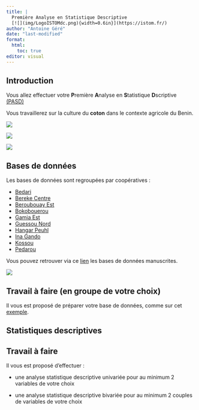 ```yaml
---
title: |
  Première Analyse en Statistique Descriptive    
  [![](img/LogoISTOMdc.png){width=0.6in}](https://istom.fr/) 
author: "Antoine Géré"
date: "last-modified"
format: 
  html:
    toc: true
editor: visual
---
```


## Introduction

Vous allez effectuer votre **P**remière **A**nalyse en **S**tatistique **D**scriptive [(PASD)](https://istom-my.sharepoint.com/:f:/g/personal/a_gere_istom_fr/EshYCnVCQdRAj57v68Sxko0B37j7rK8YNpPhJQlufF-uZA?e=05HV2K)

Vous travaillerez sur la culture du **coton** dans le contexte agricole du Benin.

:::::: {layout-ncol="3"}
<div>

![](img/coton.png)

</div>

<div>

![](img/benin.png)

</div>

::: {#third-column}
![](img/flag.png)
:::
::::::

## Bases de données

::::: {layout-ncol="2"}
<div>

Les bases de données sont regroupées par coopératives :

-   [Bedari](https://istom-my.sharepoint.com/:x:/g/personal/a_gere_istom_fr/EfkCONPzFohOsW9BXaskLhMB5ZvhFdfQ2PwqX7eNCom_tQ?e=DguDUM)
-   [Bereke Centre](https://istom-my.sharepoint.com/:x:/g/personal/a_gere_istom_fr/EedY920H0uZNrGnL4V0CpKcBi2_ukFz6BxXq2GAqAaYYLg?e=8JlUwC)
-   [Beroubouay Est](https://istom-my.sharepoint.com/:x:/g/personal/a_gere_istom_fr/EW_7owl0soZKujDuDn4R-u8B4EKAJNI48k5yGVjQS8n5Nw?e=Ecvcpd)
-   [Bokobouerou](https://istom-my.sharepoint.com/:x:/g/personal/a_gere_istom_fr/ESMCNb4CANNGklB7xtDgyMkBrHx37fEtcLQCVB8wK_jO1w?e=zJANKS)
-   [Gamia Est](https://istom-my.sharepoint.com/:x:/g/personal/a_gere_istom_fr/EUrM9eavQ0RHg3BVoIXC3QgBXehI9Khh54gbZz_wWaEeeg?e=29glG6)
-   [Guessou Nord](https://istom-my.sharepoint.com/:x:/g/personal/a_gere_istom_fr/Ed2eUXwpMHNBoWcj23bSbPwBjjxeAkNsZ6fHjjOo25RC2A?e=gZgxDD)
-   [Hangar Peuhl](https://istom-my.sharepoint.com/:x:/g/personal/a_gere_istom_fr/EXaTVcyQhF9Bu_DTeaWMitsBUlO24iQ3ujVzjxyNGhnihQ?e=uaRi34)
-   [Ina Gando](https://istom-my.sharepoint.com/:x:/g/personal/a_gere_istom_fr/EViMZc0aJm1Hn9gVI9MzXRQBEvyrWSbPUL7KDYo7Qq5Xaw?e=JOjMIV)
-   [Kossou](https://istom-my.sharepoint.com/:x:/g/personal/a_gere_istom_fr/Ea7KrXD7qJ5GmWSSRJdwhE0Bbe0zK82wYZICQMXf8GzROQ?e=iudk3r)
-   [Pedarou](https://istom-my.sharepoint.com/:x:/g/personal/a_gere_istom_fr/ETuSChqHIvlDj23-ZFwe1lABkXfOwjkhu7mEyMLgLlTS0g?e=zL3l1h)

Vous pouvez retrouver via ce [lien](https://istom-my.sharepoint.com/:f:/g/personal/a_gere_istom_fr/EhCXWWGMN49Mie3HlRxrUOUB12GYpl3NVF0gZBboWwz8MQ?e=kSwXvC) les bases de données manuscrites.

</div>

<div>

[![](img/carte_benin.jpg)](https://en.wikipedia.org/wiki/Benin)

</div>
:::::

::: callout-caution
## Travail à faire (en groupe de votre choix)

Il vous est proposé de préparer votre base de données, comme sur cet [exemple](https://istom-my.sharepoint.com/:x:/g/personal/a_gere_istom_fr/Eeld5c7RXQdOg8VjkRMpaQIB2SZUOmQhWwCiZscPNPHB1w?e=1LQK9d).
:::

## Statistiques descriptives

::: callout-caution
## Travail à faire

Il vous est proposé d'effectuer :

-   une analyse statistique descriptive univariée pour au minimum 2 variables de votre choix

-   une analyse statistique descriptive bivariée pour au minimum 2 couples de variables de votre choix
:::